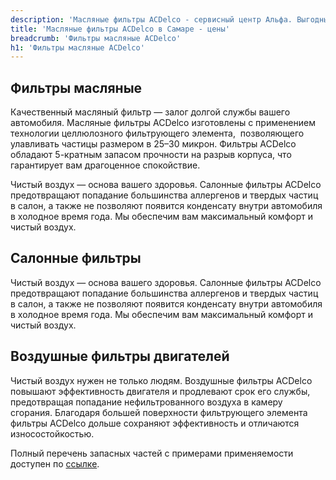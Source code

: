 ```yaml
---
description: 'Масляные фильтры ACDelco - сервисный центр Альфа. Выгодные цены, в наличии, высокое качество работы, официальный автосервис General Motors в Самаре.'
title: 'Масляные фильтры ACDelco в Самаре - цены'
breadcrumb: 'Фильтры масляные ACDelco'
h1: 'Фильтры масляные ACDelco'
---
```


<h2>Фильтры масляные</h2>
<p>Качественный масляный фильтр &mdash; залог долгой службы вашего автомобиля.  Масляные фильтры ACDelco изготовлены с применением технологии целлюлозного фильтрующего элемента,  позволяющего улавливать частицы размером в 25&ndash;30 микрон. Фильтры ACDelco обладают 5-кратным запасом прочности на разрыв корпуса, что гарантирует вам драгоценное спокойствие.</p>
<p>Чистый воздух — основа вашего здоровья. Салонные фильтры ACDelco предотвращают попадание большинства аллергенов и твердых частиц в салон, а также не позволяют появится конденсату внутри автомобиля в холодное время года. Мы обеспечим вам максимальный комфорт и чистый воздух.</p>

<h2>Салонные фильтры</h2>
<p>Чистый воздух — основа вашего здоровья. Салонные фильтры ACDelco предотвращают попадание большинства аллергенов и твердых частиц в салон, а также не позволяют появится конденсату внутри автомобиля в холодное время года. Мы обеспечим вам максимальный комфорт и чистый воздух.</p>

<h2>Воздушные фильтры двигателей</h2>
<p>
  Чистый воздух нужен не только людям. Воздушные фильтры ACDelco повышают эффективность двигателя и продлевают срок его службы,
  предотвращая попадание нефильтрованного воздуха в камеру сгорания. Благодаря большей поверхности фильтрующего элемента фильтры
  ACDelco дольше сохраняют эффективность и отличаются износостойкостью.
</p>
<p>Полный перечень запасных частей с примерами применяемости доступен по <a href="/pdf/acdelco/2018-ACDelco-filtres-brohure.pdf" target="_blank" >ссылке</a>.</p>